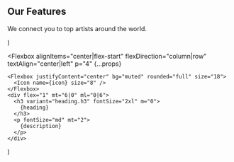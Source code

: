   <section py="8|12|16" {...props}>
    <Container>
      <h2 variant="heading.h2" m="0" lineHeight="tight" textAlign="center">
        Our Features
      </h2>
      <p fontSize="xl|2xl" mt="2" textAlign="center">
        We connect you to top artists around the world.
      </p>
      <Grid col="1|2|3" mt="8|10|12" gap="4|6|8">
        <Feature
          icon="smartphone"
          heading="Mobile ready"
          description="Vivamus magna just, lacinia eget consect sed."
        />
        <Feature
          icon="layout"
          heading="Unique Design"
          description="Vivamus magna just, lacinia eget consect sed."
        />
        <Feature
          icon="settings"
          heading="Customizable"
          description="Vivamus magna just, lacinia eget consect sed."
        />
        <Feature
          icon="link"
          heading="Multi-purpose"
          description="Vivamus magna just, lacinia eget consect sed."
        />
        <Feature
          icon="maximize-2"
          heading="Extensible"
          description="Vivamus magna just, lacinia eget consect sed."
        />
        <Feature
          icon="lock"
          heading="Secured"
          description="Vivamus magna just, lacinia eget consect sed."
        />
      </Grid>
    </Container>
  </section>
)

  <Flexbox
    alignItems="center|flex-start"
    flexDirection="column|row"
    textAlign="center|left"
    p="4"
    {...props}
  >
    <Flexbox justifyContent="center" bg="muted" rounded="full" size="18">
      <Icon name={icon} size="8" />
    </Flexbox>
    <div flex="1" mt="6|0" ml="0|6">
      <h3 variant="heading.h3" fontSize="2xl" m="0">
        {heading}
      </h3>
      <p fontSize="md" mt="2">
        {description}
      </p>
    </div>
  </Flexbox>
)
